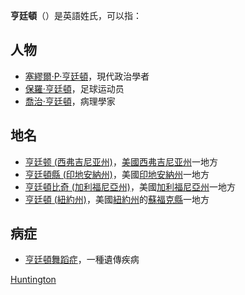 '''亨廷頓'''（'''{{lang-en|Huntington}}'''）是英語姓氏，可以指：

==人物==
* [[塞繆爾·P·亨廷頓|塞繆爾·P·亨廷頓]]，現代政治學者
* [[保羅·亨廷頓|保羅·亨廷頓]]，足球运动员
* [[喬治·亨丁頓|喬治·亨廷頓]]，病理學家

==地名==
* [[亨廷顿_(西弗吉尼亚州)|亨廷顿 (西弗吉尼亚州)]]，[[美國|美國]][[西弗吉尼亚州|西弗吉尼亚州]]一地方
* [[亨廷頓縣_(印地安納州)|亨廷頓縣 (印地安納州)]]，美國[[印地安納州|印地安納州]]一地方
* [[亨廷頓比奇_(加利福尼亞州)|亨廷頓比奇 (加利福尼亞州)]]，美國[[加利福尼亞州|加利福尼亞州]]一地方
* [[亨廷頓_(紐約州)|亨廷頓 (紐約州)]]，美國[[紐約州|紐約州]]的[[蘇福克縣_(紐約州)|蘇福克縣]]一地方

==病症==
* [[亨廷頓舞蹈症|亨廷頓舞蹈症]]，一種遺傳疾病

{{Disambig|Cat=三字译名消歧义|Huntington}}

[[Category:英語姓氏|Huntington]]